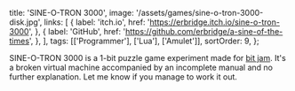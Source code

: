   title: 'SINE-O-TRON 3000',
  image: '/assets/games/sine-o-tron-3000-disk.jpg',
  links: [
    {
      label: 'itch.io',
      href: 'https://erbridge.itch.io/sine-o-tron-3000',
    },
    {
      label: 'GitHub',
      href: 'https://github.com/erbridge/a-sine-of-the-times',
    },
  ],
  tags: [['Programmer'], ['Lua'], ['Amulet']],
  sortOrder: 9,
};

SINE-O-TRON 3000 is a 1-bit puzzle game experiment made for
[bit jam](https://itch.io/jam/bit-jam). It's a broken virtual machine
accompanied by an incomplete manual and no further explanation. Let me know if
you manage to work it out.
